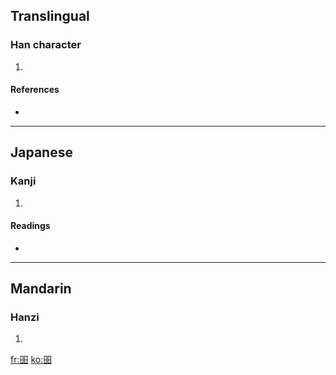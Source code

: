 ==Translingual==

===Han character===
{{Han char|rn=72|rad=日|as=04|sn=8|four=6600<sub>0</sub>|canj=日日 (AA), X日日 (XAA)}}

# {{defn|Han|sort=日04}}

====References====
* {{Han ref|kx=0491.110|dkj=13804|dj=0852.170|hdz=21490.020|uh=660D|ud=26125|bh=CCCC|bd=52428}}

----

==Japanese==

===Kanji===
{{ja-kanji|grade=|rs=日04}}

# {{defn|Japanese}}

====Readings====
* {{ja-readings|on=[[けん]] (ken), [[かん]] (kan)|kun=[[あきらか]] (akiraka)}}

----

==Mandarin==

===Hanzi===
{{cmn-hanzi|pin=[[xuān]] ([[xuan1]])|wg=hsüan<sup>1</sup>}}

# {{defn|Mandarin}}

[[fr:昍]]
[[ko:昍]]